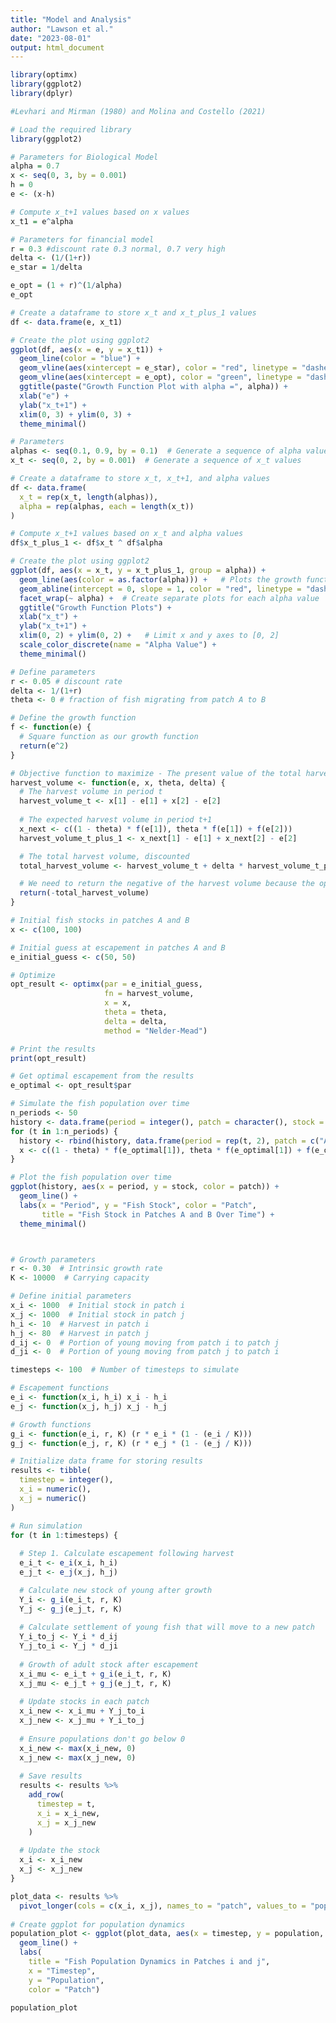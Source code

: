 ```yaml
---
title: "Model and Analysis"
author: "Lawson et al."
date: "2023-08-01"
output: html_document
---
```


```r

library(optimx)
library(ggplot2)
library(dplyr)

```

```r

#Levhari and Mirman (1980) and Molina and Costello (2021)

# Load the required library
library(ggplot2)

# Parameters for Biological Model
alpha = 0.7  
x <- seq(0, 3, by = 0.001)
h = 0
e <- (x-h)

# Compute x_t+1 values based on x values
x_t1 = e^alpha

# Parameters for financial model
r = 0.3 #discount rate 0.3 normal, 0.7 very high
delta <- (1/(1+r))
e_star = 1/delta

e_opt = (1 + r)^(1/alpha)
e_opt

# Create a dataframe to store x_t and x_t_plus_1 values
df <- data.frame(e, x_t1)

# Create the plot using ggplot2
ggplot(df, aes(x = e, y = x_t1)) +
  geom_line(color = "blue") +  
  geom_vline(aes(xintercept = e_star), color = "red", linetype = "dashed") +  # Add a vertical line for e_star
  geom_vline(aes(xintercept = e_opt), color = "green", linetype = "dashed") +  # Add a vertical line for e_opt
  ggtitle(paste("Growth Function Plot with alpha =", alpha)) +
  xlab("e") +
  ylab("x_t+1") +
  xlim(0, 3) + ylim(0, 3) +  
  theme_minimal()


```


```r

# Parameters
alphas <- seq(0.1, 0.9, by = 0.1)  # Generate a sequence of alpha values
x_t <- seq(0, 2, by = 0.001)  # Generate a sequence of x_t values

# Create a dataframe to store x_t, x_t+1, and alpha values
df <- data.frame(
  x_t = rep(x_t, length(alphas)),
  alpha = rep(alphas, each = length(x_t))
)

# Compute x_t+1 values based on x_t and alpha values
df$x_t_plus_1 <- df$x_t ^ df$alpha

# Create the plot using ggplot2
ggplot(df, aes(x = x_t, y = x_t_plus_1, group = alpha)) +
  geom_line(aes(color = as.factor(alpha))) +   # Plots the growth function with different colors for each alpha
  geom_abline(intercept = 0, slope = 1, color = "red", linetype = "dashed") +   # Plots the line x_t = x_t+1
  facet_wrap(~ alpha) +  # Create separate plots for each alpha value
  ggtitle("Growth Function Plots") +
  xlab("x_t") +
  ylab("x_t+1") +
  xlim(0, 2) + ylim(0, 2) +   # Limit x and y axes to [0, 2]
  scale_color_discrete(name = "Alpha Value") +
  theme_minimal()

```


```r

# Define parameters
r <- 0.05 # discount rate
delta <- 1/(1+r)
theta <- 0 # fraction of fish migrating from patch A to B

# Define the growth function
f <- function(e) {
  # Square function as our growth function
  return(e^2)
}

# Objective function to maximize - The present value of the total harvest
harvest_volume <- function(e, x, theta, delta) {
  # The harvest volume in period t
  harvest_volume_t <- x[1] - e[1] + x[2] - e[2]
  
  # The expected harvest volume in period t+1
  x_next <- c((1 - theta) * f(e[1]), theta * f(e[1]) + f(e[2]))
  harvest_volume_t_plus_1 <- x_next[1] - e[1] + x_next[2] - e[2]

  # The total harvest volume, discounted
  total_harvest_volume <- harvest_volume_t + delta * harvest_volume_t_plus_1

  # We need to return the negative of the harvest volume because the optimizer *minimizes* the function
  return(-total_harvest_volume)
}

# Initial fish stocks in patches A and B
x <- c(100, 100)

# Initial guess at escapement in patches A and B
e_initial_guess <- c(50, 50)

# Optimize
opt_result <- optimx(par = e_initial_guess, 
                     fn = harvest_volume, 
                     x = x, 
                     theta = theta, 
                     delta = delta, 
                     method = "Nelder-Mead")

# Print the results
print(opt_result)

# Get optimal escapement from the results
e_optimal <- opt_result$par

# Simulate the fish population over time
n_periods <- 50
history <- data.frame(period = integer(), patch = character(), stock = numeric())
for (t in 1:n_periods) {
  history <- rbind(history, data.frame(period = rep(t, 2), patch = c("A", "B"), stock = x))
  x <- c((1 - theta) * f(e_optimal[1]), theta * f(e_optimal[1]) + f(e_optimal[2]))
}

# Plot the fish population over time
ggplot(history, aes(x = period, y = stock, color = patch)) +
  geom_line() +
  labs(x = "Period", y = "Fish Stock", color = "Patch", 
       title = "Fish Stock in Patches A and B Over Time") +
  theme_minimal()




```


```r

# Growth parameters
r <- 0.30  # Intrinsic growth rate
K <- 10000  # Carrying capacity

# Define initial parameters
x_i <- 1000  # Initial stock in patch i
x_j <- 1000  # Initial stock in patch j
h_i <- 10  # Harvest in patch i
h_j <- 80  # Harvest in patch j
d_ij <- 0  # Portion of young moving from patch i to patch j
d_ji <- 0  # Portion of young moving from patch j to patch i

timesteps <- 100  # Number of timesteps to simulate

# Escapement functions
e_i <- function(x_i, h_i) x_i - h_i
e_j <- function(x_j, h_j) x_j - h_j

# Growth functions
g_i <- function(e_i, r, K) (r * e_i * (1 - (e_i / K)))
g_j <- function(e_j, r, K) (r * e_j * (1 - (e_j / K)))

# Initialize data frame for storing results
results <- tibble(
  timestep = integer(),
  x_i = numeric(),
  x_j = numeric()
)

# Run simulation
for (t in 1:timesteps) {
  
  # Step 1. Calculate escapement following harvest
  e_i_t <- e_i(x_i, h_i)
  e_j_t <- e_j(x_j, h_j)

  # Calculate new stock of young after growth
  Y_i <- g_i(e_i_t, r, K)
  Y_j <- g_j(e_j_t, r, K)
  
  # Calculate settlement of young fish that will move to a new patch
  Y_i_to_j <- Y_i * d_ij
  Y_j_to_i <- Y_j * d_ji
  
  # Growth of adult stock after escapement
  x_i_mu <- e_i_t + g_i(e_i_t, r, K)
  x_j_mu <- e_j_t + g_j(e_j_t, r, K)
  
  # Update stocks in each patch
  x_i_new <- x_i_mu + Y_j_to_i 
  x_j_new <- x_j_mu + Y_i_to_j 
  
  # Ensure populations don't go below 0
  x_i_new <- max(x_i_new, 0)
  x_j_new <- max(x_j_new, 0)
  
  # Save results
  results <- results %>%
    add_row(
      timestep = t,
      x_i = x_i_new,
      x_j = x_j_new
    )
    
  # Update the stock
  x_i <- x_i_new
  x_j <- x_j_new
}

plot_data <- results %>%
  pivot_longer(cols = c(x_i, x_j), names_to = "patch", values_to = "population")
    
# Create ggplot for population dynamics
population_plot <- ggplot(plot_data, aes(x = timestep, y = population, color = patch)) +
  geom_line() +
  labs(
    title = "Fish Population Dynamics in Patches i and j",
    x = "Timestep",
    y = "Population",
    color = "Patch")

population_plot

```

